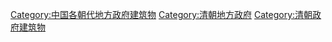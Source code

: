 [[Category:中国各朝代地方政府建筑物|Category:中国各朝代地方政府建筑物]]
[[Category:清朝地方政府|Category:清朝地方政府]]
[[Category:清朝政府建筑物|Category:清朝政府建筑物]]